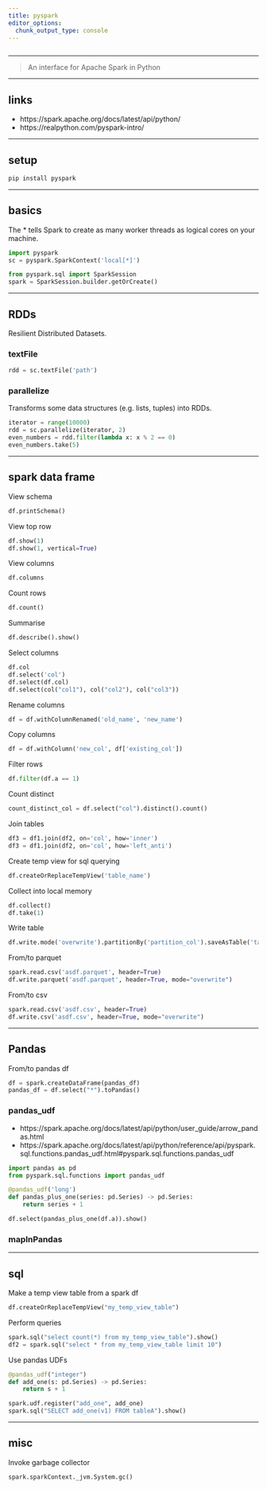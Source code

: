 ```yaml
---
title: pyspark
editor_options: 
  chunk_output_type: console
---
```


```r
```

*********************************************************************

> An interface for Apache Spark in Python

<!-- ********************************************************************* -->

<!-- ## faqs -->

*********************************************************************

## links

* https://spark.apache.org/docs/latest/api/python/  
* https://realpython.com/pyspark-intro/  

*********************************************************************

## setup

```sh
pip install pyspark
```

<!-- ```{python} -->
<!-- import todo -->
<!-- todo.__version__ -->
<!-- ``` -->

*********************************************************************

## basics

The * tells Spark to create as many worker threads as logical cores on your machine.

```python
import pyspark
sc = pyspark.SparkContext('local[*]')
```

```python
from pyspark.sql import SparkSession
spark = SparkSession.builder.getOrCreate()
```

*********************************************************************

## RDDs

Resilient Distributed Datasets.

### textFile

```python
rdd = sc.textFile('path')
```

### parallelize

Transforms some data structures (e.g. lists, tuples) into RDDs.

```python
iterator = range(10000)
rdd = sc.parallelize(iterator, 2)
even_numbers = rdd.filter(lambda x: x % 2 == 0)
even_numbers.take(5)
```





*********************************************************************

## spark data frame

View schema
```python
df.printSchema()
```

View top row
```python
df.show(1)
df.show(1, vertical=True)
```

View columns
```python
df.columns
```

Count rows
```python
df.count()
```

Summarise
```python
df.describe().show()
```

Select columns
```python
df.col
df.select('col')
df.select(df.col)
df.select(col("col1"), col("col2"), col("col3"))
```

Rename columns
```python
df = df.withColumnRenamed('old_name', 'new_name')
```

Copy columns
```python
df = df.withColumn('new_col', df['existing_col'])
```

Filter rows
```python
df.filter(df.a == 1)
```

Count distinct
```python
count_distinct_col = df.select("col").distinct().count()
```

Join tables
```python
df3 = df1.join(df2, on='col', how='inner')
df3 = df1.join(df2, on='col', how='left_anti')
```

Create temp view for sql querying
```python
df.createOrReplaceTempView('table_name')
```

Collect into local memory
```python
df.collect()
df.take(1)
```

Write table
```python
df.write.mode('overwrite').partitionBy('partition_col').saveAsTable('table_name')
```

From/to parquet
```python
spark.read.csv('asdf.parquet', header=True)
df.write.parquet('asdf.parquet', header=True, mode="overwrite")
```

From/to csv
```python
spark.read.csv('asdf.csv', header=True)
df.write.csv('asdf.csv', header=True, mode="overwrite")
```

*********************************************************************

## Pandas 

From/to pandas df
```python
df = spark.createDataFrame(pandas_df)
pandas_df = df.select("*").toPandas()
```

### pandas_udf

* https://spark.apache.org/docs/latest/api/python/user_guide/arrow_pandas.html  
* https://spark.apache.org/docs/latest/api/python/reference/api/pyspark.sql.functions.pandas_udf.html#pyspark.sql.functions.pandas_udf  

```python
import pandas as pd
from pyspark.sql.functions import pandas_udf

@pandas_udf('long')
def pandas_plus_one(series: pd.Series) -> pd.Series:
    return series + 1

df.select(pandas_plus_one(df.a)).show()
```

### mapInPandas

*********************************************************************

## sql

Make a temp view table from a spark df
```python
df.createOrReplaceTempView("my_temp_view_table")
```

Perform queries
```python
spark.sql("select count(*) from my_temp_view_table").show()
df2 = spark.sql("select * from my_temp_view_table limit 10")
```

Use pandas UDFs
```python
@pandas_udf("integer")
def add_one(s: pd.Series) -> pd.Series:
    return s + 1

spark.udf.register("add_one", add_one)
spark.sql("SELECT add_one(v1) FROM tableA").show()
```

*********************************************************************

## misc

Invoke garbage collector
```python
spark.sparkContext._jvm.System.gc()
```

<!-- ********************************************************************* -->

<!-- ## appendix: dir -->

<!-- ```{python} -->
<!-- from pprint import pprint -->
<!-- import todo -->
<!-- pprint(dir(todo)) -->
<!-- ``` -->